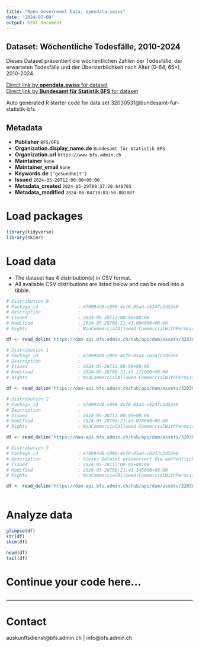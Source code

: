 ```yaml
---
title: "Open Government Data, opendata.swiss"
date: "2024-07-09"
output: html_document
---
```


## Dataset: Wöchentliche Todesfälle, 2010-2024

Dieses Dataset präsentiert die wöchentlichen Zahlen der Todesfälle, der erwarteten Todesfälle und der Übersterblichkeit nach Alter (0-64, 65+), 2010-2024.

[Direct link by **opendata.swiss** for dataset](https://opendata.swiss/de/dataset/wochentliche-todesfalle-2010-20241)<br>
[Direct link by **Bundesamt für Statistik BFS** for dataset](https://www.bfs.admin.ch/asset/de/ts-d-14.03.04.03-wr)

Auto generated R starter code for data set 32030531@bundesamt-fur-statistik-bfs.

## Metadata

- **Publisher** `BFS/OFS`
- **Organization.display_name.de** `Bundesamt für Statistik BFS`
- **Organization.url** `https://www.bfs.admin.ch`
- **Maintainer** `None`
- **Maintainer_email** `None`
- **Keywords.de** `['gesundheit']`
- **Issued** `2024-05-28T12:00:00+00:00`
- **Metadata_created** `2024-05-29T09:37:20.640703`
- **Metadata_modified** `2024-06-04T10:03:50.802887`


# Load packages

```r

library(tidyverse)
library(skimr)

```

# Load data

-   The dataset has 4 distribution(s) in CSV format.
-   All available CSV distributions are listed below and can be read into a tibble.

```r

# Distribution 0
# Package_id               : 470994d8-c098-4cf0-85a4-c6247c2d52e9
# Description              : 
# Issued                   : 2024-05-28T12:00:00+00:00
# Modified                 : 2024-05-28T08:21:43.084000+00:00
# Rights                   : NonCommercialAllowed-CommercialWithPermission-ReferenceRequired

df <- read_delim('https://dam-api.bfs.admin.ch/hub/api/dam/assets/32030549/master')

# Distribution 1
# Package_id               : 470994d8-c098-4cf0-85a4-c6247c2d52e9
# Description              : 
# Issued                   : 2024-05-28T12:00:00+00:00
# Modified                 : 2024-05-28T08:21:43.121000+00:00
# Rights                   : NonCommercialAllowed-CommercialWithPermission-ReferenceRequired

df <- read_delim('https://dam-api.bfs.admin.ch/hub/api/dam/assets/32030558/master')

# Distribution 2
# Package_id               : 470994d8-c098-4cf0-85a4-c6247c2d52e9
# Description              : 
# Issued                   : 2024-05-28T12:00:00+00:00
# Modified                 : 2024-05-28T08:21:43.078000+00:00
# Rights                   : NonCommercialAllowed-CommercialWithPermission-ReferenceRequired

df <- read_delim('https://dam-api.bfs.admin.ch/hub/api/dam/assets/32030554/master')

# Distribution 3
# Package_id               : 470994d8-c098-4cf0-85a4-c6247c2d52e9
# Description              : Dieses Dataset präsentiert die wöchentlichen Zahlen der Todesfälle, der erwarteten Todesfälle und der Übersterblichkeit nach Alter (0-64, 65+), 2010-2024.
# Issued                   : 2024-05-28T12:00:00+00:00
# Modified                 : 2024-05-28T08:21:43.145000+00:00
# Rights                   : NonCommercialAllowed-CommercialWithPermission-ReferenceRequired

df <- read_delim('https://dam-api.bfs.admin.ch/hub/api/dam/assets/32030545/master')



```

# Analyze data

```r

glimpse(df)
str(df)
skim(df)

head(df)
tail(df)

```

# Continue your code here...

```r

```

------------------------------------------------------------------------

# Contact

auskunftsdienst@bfs.admin.ch | info@bfs.admin.ch
